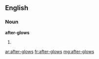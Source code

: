 ==English==

===Noun===
'''after-glows'''

# {{plural of|[[after-glow]]}}

[[ar:after-glows]]
[[fr:after-glows]]
[[mg:after-glows]]